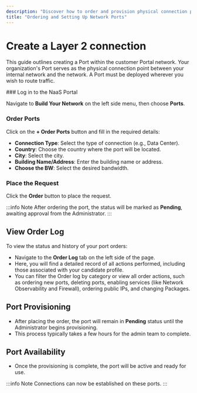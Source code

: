 ```yaml
---
description: "Discover how to order and provision physical connection points for your network."
title: "Ordering and Setting Up Network Ports"
---
```



# Create a Layer 2 connection 

This guide outlines creating a Port within the customer Portal network. Your organization's Port serves as the physical connection point between your internal network and the network. A Port must be deployed wherever you wish to route traffic.

<Steps>
  ### Log in to the NaaS Portal

  Navigate to **Build Your Network** on the left side menu, then choose **Ports**.

  ### Order Ports

  Click on the **\+ Order Ports** button and fill in the required details:

  - **Connection Type**: Select the type of connection (e.g., Data Center).
  - **Country**: Choose the country where the port will be located.
  - **City**: Select the city.
  - **Building Name/Address**: Enter the building name or address.
  - **Choose the BW**: Select the desired bandwidth.

  ### Place the Request

  Click the **Order** button to place the request.

  :::info Note
  After ordering the port, the status will be marked as **Pending**, awaiting approval from the Administrator.
  :::
</Steps>

## View Order Log

To view the status and history of your port orders:

- Navigate to the **Order Log** tab on the left side of the page.
- Here, you will find a detailed record of all actions performed, including those associated with your candidate profile.
- You can filter the Order log by category or view all order actions, such as ordering new ports, deleting ports, enabling services (like Network Observability and Firewall), ordering public IPs, and changing Packages.

## Port Provisioning

- After placing the order, the port will remain in **Pending** status until the Administrator begins provisioning.
- This process typically takes a few hours for the admin team to complete.

## Port Availability

- Once the provisioning is complete, the port will be active and ready for use.

:::info Note
Connections can now be established on these ports.
:::